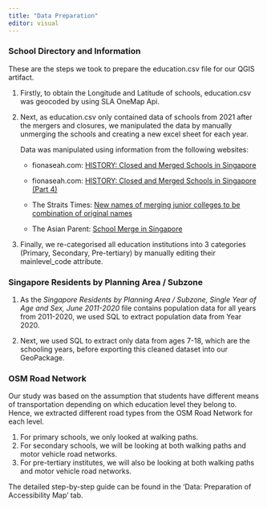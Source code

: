 ```yaml
---
title: "Data Preparation"
editor: visual
---
```


### School Directory and Information

These are the steps we took to prepare the education.csv file for our QGIS artifact.

1.  Firstly, to obtain the Longitude and Latitude of schools, education.csv was geocoded by using SLA OneMap Api.

2.  Next, as education.csv only contained data of schools from 2021 after the mergers and closures, we manipulated the data by manually unmerging the schools and creating a new excel sheet for each year.

    Data was manipulated using information from the following websites:

    -   fionaseah.com: [HISTORY: Closed and Merged Schools in Singapore](https://fionaseah.com/category/general-knowledge/closed-schools-in-singapore/page/2/)

    -   fionaseah.com: [HISTORY: Closed and Merged Schools in Singapore (Part 4)](https://fionaseah.com/category/general-knowledge/closed-schools-in-singapore/) 

    -   The Straits Times: [New names of merging junior colleges to be combination of original names](https://www.straitstimes.com/singapore/education/new-names-of-merging-junior-colleges-to-be-combination-of-original-names)

    -   The Asian Parent: [School Merge in Singapore](https://sg.theasianparent.com/school-merger-in-singapore)

3.  Finally, we re-categorised all education institutions into 3 categories (Primary, Secondary, Pre-tertiary) by manually editing their mainlevel_code attribute.

### Singapore Residents by Planning Area / Subzone

1.  As the *Singapore Residents by Planning Area / Subzone, Single Year of Age and Sex, June 2011-2020* file contains population data for all years from 2011-2020, we used SQL to extract population data from Year 2020.

2.  Next, we used SQL to extract only data from ages 7-18, which are the schooling years, before exporting this cleaned dataset into our GeoPackage.

### OSM Road Network

Our study was based on the assumption that students have different means of transportation depending on which education level they belong to. Hence, we extracted different road types from the OSM Road Network for each level.

1.  For primary schools, we only looked at walking paths.
2.  For secondary schools, we will be looking at both walking paths and motor vehicle road networks.
3.  For pre-tertiary institutes, we will also be looking at both walking paths and motor vehicle road networks. 

The detailed step-by-step guide can be found in the 'Data: Preparation of Accessibility Map' tab.
